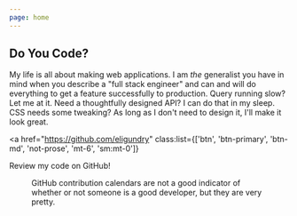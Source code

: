 ```yaml
---
page: home
---
```



<h2 class="mb-4">Do You Code?</h2>

My life is all about making web applications. I am _the_ generalist you have in mind when you describe a
"full stack engineer" and can and will do everything to get a feature successfully to production. Query running slow?
Let me at it. Need a thoughtfully designed API? I can do that in my sleep. CSS needs some tweaking? As long as I don't
need to design it, I'll make it look great.

<a
  href="https://github.com/eligundry"
  class:list={['btn', 'btn-primary', 'btn-md', 'not-prose', 'mt-6', 'sm:mt-0']}
>
  <FaGithub class="inline mr-2 h-6 w-6" />
  Review my code on GitHub!
</a>

<figure class="mt-3">
  <GithubCalendar className="my-0" />
  <figcaption class="[&>*]:m-0 mt-0 hidden sm:block">
    GitHub contribution calendars are not a good indicator of whether or not
    someone is a good developer, but they are very pretty.
  </figcaption>
</figure>
